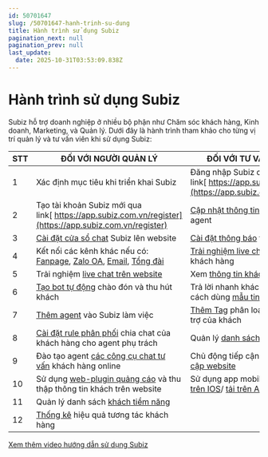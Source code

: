 ```yaml
---
id: 50701647
slug: /50701647-hanh-trinh-su-dung
title: Hành trình sử dụng Subiz
pagination_next: null
pagination_prev: null
last_update:
  date: 2025-10-31T03:53:09.838Z
---
```



# Hành trình sử dụng Subiz


Subiz hỗ trợ doanh nghiệp ở nhiều bộ phận như Chăm sóc khách hàng, Kinh doanh, Marketing, và Quản lý. Dưới đây là hành trình tham khảo cho từng vị trí quản lý và tư vấn viên khi sử dụng Subiz:



|<b>STT</b>|<b>ĐỐI VỚI NGƯỜI QUẢN LÝ</b>|<b>ĐỐI VỚI TƯ VẤN VIÊN</b>|
|--|--|--|
|1|Xác định mục tiêu khi triển khai Subiz|Đăng nhập Subiz qua link[ https://app.subiz.com.vn/](https://app.subiz.com.vn/)|
|2|Tạo tài khoản Subiz mới qua link[ https://app.subiz.com.vn/register](https://app.subiz.com.vn/register)|[Cập nhật thông tin](https://app.subiz.com.vn/profile/) cá nhân agent|
|3|[Cài đặt cửa sổ chat](https://subiz.com.vn/docs/1583390769-ket-noi-website) Subiz lên website|[Cài đặt thông báo](https://app.subiz.com.vn/profile/setting-notification) tin nhắn mới|
|4|Kết nối các kênh khác nếu có: [Fanpage](https://subiz.com.vn/docs/1139647591-ket-noi-fanpage), [Zalo OA](https://subiz.com.vn/docs/297964546-ket-noi-zalo-oa), [Email](https://subiz.com.vn/docs/1245788391-ket-noi-email), [Tổng đài](https://subiz.com.vn/docs/456469809-ket-noi-tong-dai)|[Trải nghiệm live chat](https://www.youtube.com/watch?v=oi6nmPYPAPk&t=7s) tư vấn khách hàng|
|5|Trải nghiệm [live chat trên website](https://www.youtube.com/watch?v=cIA8Zp_B2gg&t=22s)|Xem [thông tin khách hàng](https://subiz.com.vn/docs/777741175-ho-so-khach-hang)|
|6|[Tạo bot tự động](https://www.youtube.com/watch?v=UeE6tV5IG6k&t=38s) chào đón và thu hút khách|Trả lời nhanh khách hàng bằng cách dùng [mẫu tin nhắn](https://subiz.com.vn/docs/1941951532-mau-tin-nhan)|
|7|[Thêm agent](https://subiz.com.vn/docs/628554948-agent-la-gi-) vào Subiz làm việc|[Thêm Tag](https://subiz.com.vn/docs/662546069-tag-hoi-thoai) phân loại yêu cầu hỗ trợ của khách|
|8|[Cài đặt rule phân phối](https://subiz.com.vn/docs/972963943-rule-phan-phoi-hoi-thoai) chia chat của khách hàng cho agent phụ trách|Quản lý [danh sách hội thoại](https://subiz.com.vn/docs/1387158228-quan-ly-hoi-thoai-cua-khach)|
|9|Đào tạo agent [các công cụ chat tư vấn](https://www.youtube.com/watch?v=oi6nmPYPAPk&t=7s) khách hàng online|Chủ động tiếp cận [khách truy cập website](https://subiz.com.vn/docs/1968656234-subiz-live-khach-truy-cap-web)|
|10|Sử dụng [web-plugin quảng cáo](https://www.youtube.com/watch?v=XJnRIUw4lNg&t=2s) và thu thập thông tin khách trên website|Sử dụng app mobile Subiz: [tải trên IOS](https://apps.apple.com/vn/app/subiz/id1414797772)/ [tải trên Android](https://play.google.com/store/apps/details?id=com.subiz.mobile4)|
|11|Quản lý danh sách [khách tiềm năng](https://subiz.com.vn/docs/1221805713-quan-ly-khach-tiem-nang)||
|12|[Thống kê](https://subiz.com.vn/docs/329849664-thong-ke-hoi-thoai) hiệu quả tương tác khách hàng||




[Xem thêm video hướng dẫn sử dụng Subiz](https://www.youtube.com/watch?v=6DPEDcjejPw&t=79s)


<EmbedVideo src="https://customer-8058rd30y1ksv9tw.cloudflarestream.com/7ff48d269768f2887b0840a9f801c708/watch" />